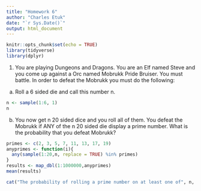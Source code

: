 ```yaml
---
title: "Homework 6"
author: "Charles Etuk"
date: "`r Sys.Date()`"
output: html_document
---
```


```r
knitr::opts_chunk$set(echo = TRUE)
library(tidyverse)
library(dplyr)
```
1. You are playing Dungeons and Dragons. You are an Elf named Steve and you come up against a Orc named Mobrukk Pride Bruiser. You must battle. In order to defeat the Mobrukk you must do the following:

(a) Roll a 6 sided die and call this number n.
```r
n <- sample(1:6, 1)
n
```
(b) You now get n 20 sided dice and you roll all of them. You defeat the Mobrukk if ANY of the n 20 sided die display a prime number. What is the probability that you defeat Mobrukk?
```r
primes <- c(2, 3, 5, 7, 11, 13, 17, 19)
anyprimes <- function(i){
  any(sample(1:20,n, replace = TRUE) %in% primes)
}
results <- map_dbl(1:1000000,anyprimes)
mean(results)

cat("The probability of rolling a prime number on at least one of", n, "20-sided dice is", mean(results))
```